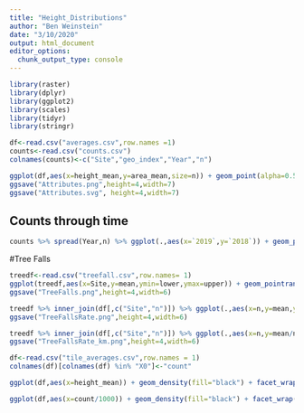 ```yaml
---
title: "Height_Distributions"
author: "Ben Weinstein"
date: "3/10/2020"
output: html_document
editor_options: 
  chunk_output_type: console
---
```


```r
library(raster)
library(dplyr)
library(ggplot2)
library(scales)
library(tidyr)
library(stringr)
```

```r
df<-read.csv("averages.csv",row.names =1)
counts<-read.csv("counts.csv")
colnames(counts)<-c("Site","geo_index","Year","n")
```

```r
ggplot(df,aes(x=height_mean,y=area_mean,size=n)) + geom_point(alpha=0.5) + labs(x="Crown Height (m)",y="Crown Area (m^2)",size="Trees/km^2") + geom_text(aes(label=Site),size=2,hjust=0.5,vjust=-0.5) + theme_bw()
ggsave("Attributes.png",height=4,width=7)
ggsave("Attributes.svg", height=4,width=7)
```

## Counts through time

```r
counts %>% spread(Year,n) %>% ggplot(.,aes(x=`2019`,y=`2018`)) + geom_point(aes(col=Site),alpha=0.5) + geom_abline(linetype="dashed") + coord_equal() + stat_smooth(method="lm")
```

#Tree Falls
```r
treedf<-read.csv("treefall.csv",row.names= 1)
ggplot(treedf,aes(x=Site,y=mean,ymin=lower,ymax=upper)) + geom_pointrange(size=1) + theme_bw() + labs(y="Tree Falls per 1km^2")
ggsave("TreeFalls.png",height=4,width=6)

treedf %>% inner_join(df[,c("Site","n")]) %>% ggplot(.,aes(x=n,y=mean,ymin=lower,ymax=upper)) + geom_pointrange() + geom_text(aes(label=Site),vjust=0.25,hjust=-0.25,size=2) + labs(x="Trees per 1km^2",y="Tree Falls per 1km^2") + scale_x_continuous(label=comma)
ggsave("TreeFallsRate.png",height=4,width=6)
```

```r
treedf %>% inner_join(df[,c("Site","n")]) %>% ggplot(.,aes(x=n,y=mean/n,ymin=lower/n,ymax=upper/n)) + geom_pointrange() + geom_text(aes(label=Site),vjust=0.25,hjust=-0.25,size=2) + labs(x="Trees per 1km^2",y="Tree Fall Rate per 1km^2") + scale_x_continuous(label=comma) + scale_y_continuous(labels = percent)
ggsave("TreeFallsRate_km.png",height=4,width=6)
```


```r
df<-read.csv("tile_averages.csv",row.names = 1)
colnames(df)[colnames(df) %in% "X0"]<-"count"

ggplot(df,aes(x=height_mean)) + geom_density(fill="black") + facet_wrap(~Site) + theme_bw() + labs(x="Mean Height in each 1km^2")
```

```r
ggplot(df,aes(x=count/1000)) + geom_density(fill="black") + facet_wrap(~Site,scales="free") + theme_bw() + labs(x="Tree Count in each 1km^2 (1000's)") 
```

